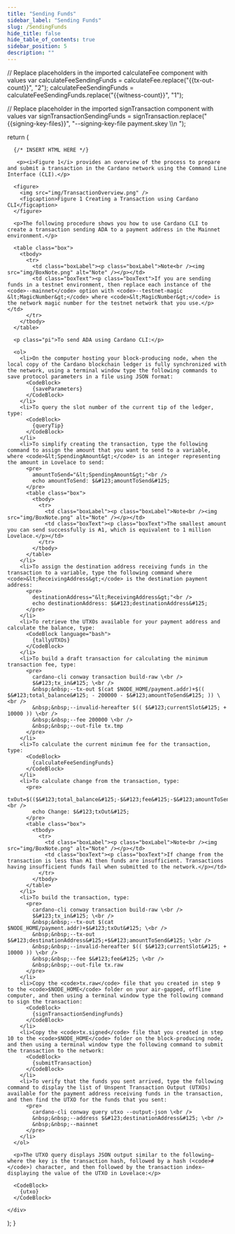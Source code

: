 ```yaml
---
title: "Sending Funds"
sidebar_label: "Sending Funds"
slug: /SendingFunds
hide_title: false
hide_table_of_contents: true
sidebar_position: 5
description: ""
---
```





  // Replace placeholders in the imported calculateFee component with values
  var calculateFeeSendingFunds = calculateFee.replace("{{tx-out-count}}", "2");
  calculateFeeSendingFunds = calculateFeeSendingFunds.replace("{{witness-count}}", "1");

  // Replace placeholder in the imported signTransaction component with values
  var signTransactionSendingFunds = signTransaction.replace("{{signing-key-files}}", "--signing-key-file payment.skey \\\n  ");

  return (
    <div>

      {/* INSERT HTML HERE */}

       <p><i>Figure 1</i> provides an overview of the process to prepare and submit a transaction in the Cardano network using the Command Line Interface (CLI).</p>

      <figure>
        <img src="img/TransactionOverview.png" />
        <figcaption>Figure 1 Creating a Transaction using Cardano CLI</figcaption>
      </figure>

      <p>The following procedure shows you how to use Cardano CLI to create a transaction sending ADA to a payment address in the Mainnet environment.</p>

      <table class="box">
        <tbody>
          <tr>
            <td class="boxLabel"><p class="boxLabel">Note<br /><img src="img/BoxNote.png" alt="Note" /></p></td>
            <td class="boxText"><p class="boxText">If you are sending funds in a testnet environment, then replace each instance of the <code>--mainnet</code> option with <code>--testnet-magic &lt;MagicNumber&gt;</code> where <code>&lt;MagicNumber&gt;</code> is the network magic number for the testnet network that you use.</p></td>
          </tr>
        </tbody>
      </table>

      <p class="pi">To send ADA using Cardano CLI:</p>

      <ol>
        <li>On the computer hosting your block-producing node, when the local copy of the Cardano blockchain ledger is fully synchronized with the network, using a terminal window type the following commands to save protocol parameters in a file using JSON format:
          <CodeBlock>
            {saveParameters}
          </CodeBlock>
        </li>
        <li>To query the slot number of the current tip of the ledger, type:
          <CodeBlock>
            {queryTip}
          </CodeBlock>
        </li>
        <li>To simplify creating the transaction, type the following command to assign the amount that you want to send to a variable, where <code>&lt;SpendingAmount&gt;</code> is an integer representing the amount in Lovelace to send:
          <pre>
            amountToSend="&lt;SpendingAmount&gt;"<br />
            echo amountToSend: $&#123;amountToSend&#125;
          </pre>
          <table class="box">
            <tbody>
              <tr>
                <td class="boxLabel"><p class="boxLabel">Note<br /><img src="img/BoxNote.png" alt="Note" /></p></td>
                <td class="boxText"><p class="boxText">The smallest amount you can send successfully is ₳1, which is equivalent to 1 million Lovelace.</p></td>
              </tr>
            </tbody>
          </table>
        </li>
        <li>To assign the destination address receiving funds in the transaction to a variable, type the following command where <code>&lt;ReceivingAddress&gt;</code> is the destination payment address:
          <pre>
            destinationAddress="&lt;ReceivingAddress&gt;"<br />
            echo destinationAddress: $&#123;destinationAddress&#125;
          </pre>
        </li>
        <li>To retrieve the UTXOs available for your payment address and calculate the balance, type:
          <CodeBlock language="bash">
            {tallyUTXOs}
          </CodeBlock>
        </li>
        <li>To build a draft transaction for calculating the minimum transaction fee, type:
          <pre>
            cardano-cli conway transaction build-raw \<br />
            $&#123;tx_in&#125; \<br />
            &nbsp;&nbsp;--tx-out $(cat $NODE_HOME/payment.addr)+$(( $&#123;total_balance&#125; - 200000 - $&#123;amountToSend&#125; )) \<br />
            &nbsp;&nbsp;--invalid-hereafter $(( $&#123;currentSlot&#125; + 10000 )) \<br />
            &nbsp;&nbsp;--fee 200000 \<br />
            &nbsp;&nbsp;--out-file tx.tmp
          </pre>
        </li>
        <li>To calculate the current minimum fee for the transaction, type:
          <CodeBlock>
            {calculateFeeSendingFunds}
          </CodeBlock>
        </li>
        <li>To calculate change from the transaction, type:
          <pre>
            txOut=$(($&#123;total_balance&#125;-$&#123;fee&#125;-$&#123;amountToSend&#125;))<br />
            echo Change: $&#123;txOut&#125;
          </pre>
          <table class="box">
            <tbody>
              <tr>
                <td class="boxLabel"><p class="boxLabel">Note<br /><img src="img/BoxNote.png" alt="Note" /></p></td>
                <td class="boxText"><p class="boxText">If change from the transaction is less than ₳1 then funds are insufficient. Transactions having insufficient funds fail when submitted to the network.</p></td>
              </tr>
            </tbody>
          </table>
        </li>
        <li>To build the transaction, type:
          <pre>
            cardano-cli conway transaction build-raw \<br />
            $&#123;tx_in&#125; \<br />
            &nbsp;&nbsp;--tx-out $(cat $NODE_HOME/payment.addr)+$&#123;txOut&#125; \<br />
            &nbsp;&nbsp;--tx-out $&#123;destinationAddress&#125;+$&#123;amountToSend&#125; \<br />
            &nbsp;&nbsp;--invalid-hereafter $(( $&#123;currentSlot&#125; + 10000 )) \<br />
            &nbsp;&nbsp;--fee $&#123;fee&#125; \<br />
            &nbsp;&nbsp;--out-file tx.raw
          </pre>
        </li>
        <li>Copy the <code>tx.raw</code> file that you created in step 9 to the <code>$NODE_HOME</code> folder on your air-gapped, offline computer, and then using a terminal window type the following command to sign the transaction:
          <CodeBlock>
            {signTransactionSendingFunds}
          </CodeBlock>
        </li>
        <li>Copy the <code>tx.signed</code> file that you created in step 10 to the <code>$NODE_HOME</code> folder on the block-producing node, and then using a terminal window type the following command to submit the transaction to the network:
          <CodeBlock>
            {submitTransaction}
          </CodeBlock>
        </li>
        <li>To verify that the funds you sent arrived, type the following command to display the list of Unspent Transaction Output (UTXOs) available for the payment address receiving funds in the transaction, and then find the UTXO for the funds that you sent:
          <pre>
            cardano-cli conway query utxo --output-json \<br />
            &nbsp;&nbsp;--address $&#123;destinationAddress&#125; \<br />
            &nbsp;&nbsp;--mainnet
          </pre>
        </li>
      </ol>

      <p>The UTXO query displays JSON output similar to the following—where the key is the transaction hash, followed by a hash (<code>#</code>) character, and then followed by the transaction index—displaying the value of the UTXO in Lovelace:</p>

      <CodeBlock>
        {utxo}
      </CodeBlock>

    </div>
  );
}

<HTMLContent />

